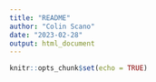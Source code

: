 ```yaml
---
title: "README"
author: "Colin Scano"
date: "2023-02-28"
output: html_document
---
```


```r
knitr::opts_chunk$set(echo = TRUE)
```
